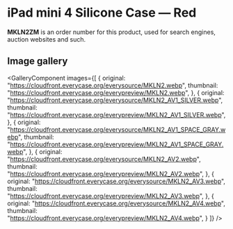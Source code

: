 
# iPad mini 4 Silicone Case — Red

<Callout type='info' emoji='👉🏻'>**MKLN2ZM** is an order number for this product, used for search engines, auction websites and such.</Callout>

## Image gallery

<GalleryComponent
    images={[
      {
        original: "https://cloudfront.everycase.org/everysource/MKLN2.webp",
        thumbnail: "https://cloudfront.everycase.org/everypreview/MKLN2.webp",
      },
      {
        original: "https://cloudfront.everycase.org/everysource/MKLN2_AV1_SILVER.webp",
        thumbnail: "https://cloudfront.everycase.org/everypreview/MKLN2_AV1_SILVER.webp",
      },
      {
        original: "https://cloudfront.everycase.org/everysource/MKLN2_AV1_SPACE_GRAY.webp",
        thumbnail: "https://cloudfront.everycase.org/everypreview/MKLN2_AV1_SPACE_GRAY.webp",
      },
      {
        original: "https://cloudfront.everycase.org/everysource/MKLN2_AV2.webp",
        thumbnail: "https://cloudfront.everycase.org/everypreview/MKLN2_AV2.webp",
      },
      {
        original: "https://cloudfront.everycase.org/everysource/MKLN2_AV3.webp",
        thumbnail: "https://cloudfront.everycase.org/everypreview/MKLN2_AV3.webp",
      },
      {
        original: "https://cloudfront.everycase.org/everysource/MKLN2_AV4.webp",
        thumbnail: "https://cloudfront.everycase.org/everypreview/MKLN2_AV4.webp",
      }
    ]}
  />
